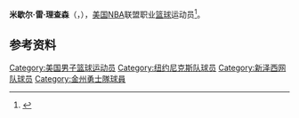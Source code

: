 {{noteTA|G1=NBA}}
{{Infobox NBA Player
| name         = 米歇尔·雷·理查森<br/>{{lang|en|Micheal Ray Richardson}}
| image        = Micheal Ray Richardson.jpg
| position     = [[控球后卫|控球后卫]] / [[得分后卫|得分后卫]]   
| birth_date   = {{birth date and age|1955|04|11}}
| birth_place  = {{flag|德克薩斯州}}[[拉巴克_(德克薩斯州)|拉巴克]]
| nationality  = {{USA}}
| height_ft    = 6 
| height_in    = 5
| weight_lb    = 189
| highschool   = Manual in Denver, Colorado
| college      = [[蒙大拿大學|蒙大拿大學]] (1974–1978)
| draft =
| draft_year   = 1978
| draft_round  = 1
| draft_pick   = 4
| draft_team   = [[纽约尼克|纽约尼克]]
| career_start = 1978
| career_end   = 1986
| career_number = 20
| coach_start = 2004
| coach_end = 2014
| years1 = {{nbay|1978|start}}–{{nbay|1981|end}}
| team1 = [[紐約尼克|紐約尼克]]
| years2 = {{nbay|1982|full=y}}
| team2 = [[金州勇士|金州勇士]]
| years4 = {{nbay|1982|end}}–{{nbay|1985|end}}
| team4 = [[紐澤西籃網|紐澤西籃網]]
| years5 = 1986–1987
| team5 = Long Island Knights
| years6 = 1987–1988
| team6 = [[奥爾巴尼地主|阿伯尼地主]]
| years7 = 1988–1991
| team7 = [[Virtus_Pallacanestro_Bologna|Knorr Bologna]]
| years8 = 1991–1992
| team8 = [[KK_Split|KK Split]]
| years9 = 1992–1994
| team9 = [[Libertas_Livorno|Baker Livorno]]
| years10 = 1994–1997
| team10 = [[Olympique_Antibes|Olympique Antibes]]
| years11 = 1997–1998
| team11 = [[Cholet_Basket|Cholet Basket]]
| years12 = 1998–1999
| team12 = C. Montana Forlì
| years13 = 1999–2000
| team13 = [[Basket_Livorno|Basket Livorno]]
| years14 = 2001
| team14 = Olympique Antibes
| years15 = 2002
| team15 = AC Golfe-Juan-Vallauris
| cyears1 = 2004–2007
| cteam1 = 阿伯尼地主
| cyears2 = 2007–2011
| cteam2 = [[Lawton-Fort_Sill_Cavalry|Oklahoma / Lawton-Fort Sill Cavalry]]
| cyears3 = 2011–2014
| cteam3 = [[London_Lightning|London Lightning]]
| highlights = 
'''作為球員:'''
* 4× [[NBA明星賽|NBA明星賽]] ({{nasg|1980}}–{{nasg|1982}}, {{nasg|1985}})
* 2× [[NBA最佳防守陣容|NBA最佳防守陣容第一隊]] ({{nbay|1979|end}}, {{nbay|1980|end}})
* [[NBA_Comeback_Player_of_the_Year|NBA Comeback Player of the Year]] (1985)
* 3× [[NBA歷屆抄截王|NBA抄截王]] ({{nbay|1979|end}}, {{nbay|1982|end}}, {{nbay|1984|end}})
* [[NBA歷屆助攻王|NBA助攻王]] (1980)
* [[French_Basketball_Cup|French Basketball Cup]] champion (1998)
* [[FIBA_European_Cup_Winners'_Cup|FIBA European Cup Winners' Cup]] champion ([[1989–90_FIBA_European_Cup_Winners'_Cup|1990]])
* [[List_of_FIBA_Saporta_Cup_Finals_top_scorers|FIBA European Cup Winners' Cup top scorer]] (1990)
* [[LNB_Pro_A|LNB Pro A]] champion (1995)
* 2× [[Italian_Basketball_Cup|Italian Cup]] winner (1989, 1990)
* [[List_of_Lega_Basket_Serie_A_season_steals_leaders|LBA steals leader]] (1989)
* 2× [[Lega_Basket_All-Star_Game|LBA All-Star Game]] MVP (1988, 1993)
* 5x [[Lega_Basket_All_Star_Game|LBA All-Star Game]] (1988, 1989, 1990, 1993, 1994)
* [[Croatian_Basketball_Cup|Croatian Cup]] winner (1992)
* 3× First-team All-[[Big_Sky_Conference|Big Sky]] (1976–1978)
'''作為教練:'''
* 2× [[CBA_champion|CBA champion]] (2008, 2009)
* 2× [[NBL_Canada_champion|NBL Canada champion]] (2012, 2013)
* 2× [[NBL_Canada_Coach_of_the_Year_Award|NBL Canada Coach of the Year]] (2012, 2013)
* [[PBL_Coach_of_the_Year|PBL Coach of the Year]] (2010)
| stats_league = NBA
| stat1label = [[得分_(籃球)|得分]]
| stat1value = 8,253 (14.8 ppg)
| stat2label = [[籃板|籃板]]
| stat2value = 3,056 (5.5 rpg)
| stat3label = [[助攻_(籃球)|助攻]]
| stat3value = 3,899 (7.0 apg)
}}

'''米歇尔·雷·理查森'''（{{lang-en|'''Micheal Ray Richardson'''}}，{{bd|1955年|4月11日||}}），[[美国|美国]][[NBA|NBA]]联盟职业[[篮球|篮球]]运动员<ref>{{Cite web|url=http://www.basketball-reference.com/players/r/richami01.html|title=米歇尔·雷·理查森|accessdate=2016年4月13日|author=|date=|publisher=|archive-date=2013年5月1日|archive-url=https://www.webcitation.org/6GIeRaah2?url=http://www.basketball-reference.com/players/r/richami01.html|dead-url=no}}</ref>。

==参考资料==
{{reflist}}

{{Basketball-player-stub}}
{{1978 NBA Draft}}
{{NBA助攻王}}
{{NBA抢断王}}

{{Authority control}}
{{DEFAULTSORT:Richardson, Micheal Ray}}
[[Category:美国男子篮球运动员|Category:美国男子篮球运动员]]
[[Category:纽约尼克斯队球员|Category:纽约尼克斯队球员]]
[[Category:新泽西网队球员|Category:新泽西网队球员]]
[[Category:金州勇士隊球員|Category:金州勇士隊球員]]